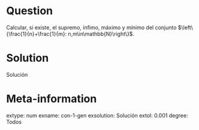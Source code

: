 ```r

```

Question
========
Calcular, si existe, el supremo, ínfimo, máximo y mínimo del conjunto $\left\{\frac{1}{n}+\frac{1}{m}: n,m\in\mathbb{N}\right\}$.

Solution
========
Solución

Meta-information
================
extype: num
exname: con-1-gen
exsolution: Solución
extol: 0.001
degree: Todos

